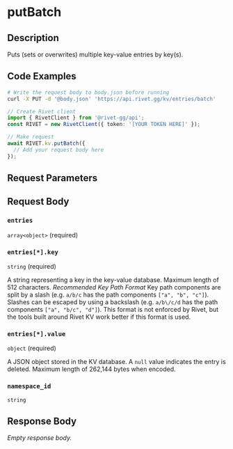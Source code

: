 
# putBatch

<ExperimentalFeature />

## Description

Puts (sets or overwrites) multiple key-value entries by key(s).

## Code Examples

<CodeGroup title='Request' tag='PUT' label='https://api.rivet.gg/kv/entries/batch'>

```bash {{ "title": "cURL" }}
# Write the request body to body.json before running
curl -X PUT -d '@body.json' 'https://api.rivet.gg/kv/entries/batch'
```

```ts
// Create Rivet client
import { RivetClient } from '@rivet-gg/api';
const RIVET = new RivetClient({ token: '[YOUR TOKEN HERE]' });

// Make request
await RIVET.kv.putBatch({
  // Add your request body here
});
```

</CodeGroup>

## Request Parameters

## Request Body

### `entries`

`array<object>` (required)

### `entries[*].key`

`string` (required)

A string representing a key in the key-value database.
Maximum length of 512 characters.
_Recommended Key Path Format_
Key path components are split by a slash (e.g. `a/b/c` has the path components `["a", "b", "c"]`). Slashes can be escaped by using a backslash (e.g. `a/b\/c/d` has the path components `["a", "b/c", "d"]`).
This format is not enforced by Rivet, but the tools built around Rivet KV work better if this format is used.

### `entries[*].value`

`object` (required)

A JSON object stored in the KV database.
A `null` value indicates the entry is deleted.
Maximum length of 262,144 bytes when encoded.

### `namespace_id`

`string`

## Response Body

_Empty response body._
